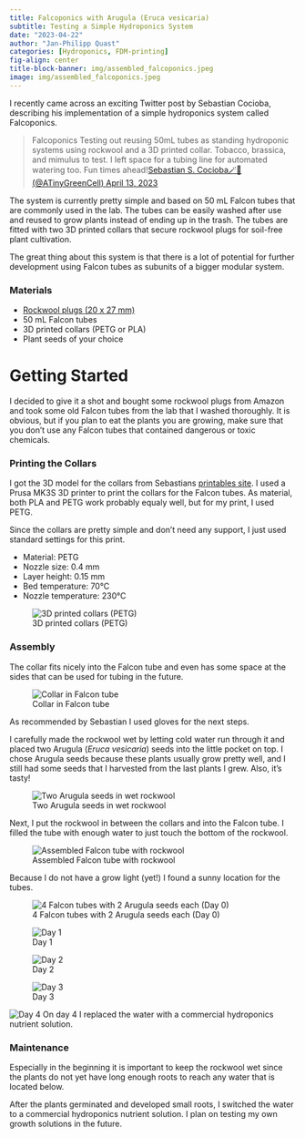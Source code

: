 ```yaml
---
title: Falcoponics with Arugula (Eruca vesicaria)
subtitle: Testing a Simple Hydroponics System
date: "2023-04-22"
author: "Jan-Philipp Quast"
categories: [Hydroponics, FDM-printing]
fig-align: center
title-block-banner: img/assembled_falcoponics.jpeg
image: img/assembled_falcoponics.jpeg
---
```


I recently came across an exciting Twitter post by Sebastian Cocioba, describing his implementation of a simple hydroponics system called Falcoponics.

<blockquote class="twitter-tweet">

<p lang="en" dir="ltr">

Falcoponics Testing out reusing 50mL tubes as standing hydroponic systems using rockwool and a 3D printed collar. Tobacco, brassica, and mimulus to test. I left space for a tubing line for automated watering too. Fun times ahead!<a href="https://twitter.com/ATinyGreenCell/status/1646520558673350657">Sebastian S. Cocioba🪄🥦 (@ATinyGreenCell) <a href="https://twitter.com/ATinyGreenCell/status/1646520558673350657">April 13, 2023</a>

</blockquote>

```{=html}
<script async src="https://platform.twitter.com/widgets.js" charset="utf-8"></script>
```

The system is currently pretty simple and based on 50 mL Falcon tubes that are commonly used in the lab. The tubes can be easily washed after use and reused to grow plants instead of ending up in the trash. The tubes are fitted with two 3D printed collars that secure rockwool plugs for soil-free plant cultivation.

The great thing about this system is that there is a lot of potential for further development using Falcon tubes as subunits of a bigger modular system.

### Materials

-   [Rockwool plugs (20 x 27 mm)](https://www.amazon.de/dp/B0B63P94P7/)
-   50 mL Falcon tubes
-   3D printed collars (PETG or PLA)
-   Plant seeds of your choice

# Getting Started

I decided to give it a shot and bought some rockwool plugs from Amazon and took some old Falcon tubes from the lab that I washed thoroughly. It is obvious, but if you plan to eat the plants you are growing, make sure that you don't use any Falcon tubes that contained dangerous or toxic chemicals.

### Printing the Collars

I got the 3D model for the collars from Sebastians [printables site](https://www.printables.com/model/451575-falcoponics-lab-tube-hydroponics-system). I used a Prusa MK3S 3D printer to print the collars for the Falcon tubes. As material, both PLA and PETG work probably equaly well, but for my print, I used PETG.

Since the collars are pretty simple and don't need any support, I just used standard settings for this print.

-   Material: PETG
-   Nozzle size: 0.4 mm
-   Layer height: 0.15 mm
-   Bed temperature: 70°C
-   Nozzle temperature: 230°C

![3D printed collars (PETG)](https://i.imgur.com/dmznQrA.jpg)

### Assembly

The collar fits nicely into the Falcon tube and even has some space at the sides that can be used for tubing in the future.

![Collar in Falcon tube](https://i.imgur.com/K6BkOyf.jpg) 

As recommended by Sebastian I used gloves for the next steps.

I carefully made the rockwool wet by letting cold water run through it and placed two Arugula (*Eruca vesicaria*) seeds into the little pocket on top. I chose Arugula seeds because these plants usually grow pretty well, and I still had some seeds that I harvested from the last plants I grew. Also, it's tasty!

![Two Arugula seeds in wet rockwool](https://i.imgur.com/AhbUK0m.jpg)

Next, I put the rockwool in between the collars and into the Falcon tube. I filled the tube with enough water to just touch the bottom of the rockwool. 

![Assembled Falcon tube with rockwool](https://i.imgur.com/jaJHy8T.jpg)

Because I do not have a grow light (yet!) I found a sunny location for the tubes.

![4 Falcon tubes with 2 Arugula seeds each (Day 0)](https://i.imgur.com/grmYFMz.jpg)

![Day 1](https://i.imgur.com/lcmpqOo.jpg)

![Day 2](https://i.imgur.com/sJMjzaV.jpg)

![Day 3](https://i.imgur.com/5ssKfOe.jpg)

![Day 4](https://i.imgur.com/Lo2V80i.jpg)
On day 4 I replaced the water with a commercial hydroponics nutrient solution.

### Maintenance

Especially in the beginning it is important to keep the rockwool wet since the plants do not yet have long enough roots to reach any water that is located below. 

After the plants germinated and developed small roots, I switched the water to a commercial hydroponics nutrient solution. I plan on testing my own growth solutions in the future.



